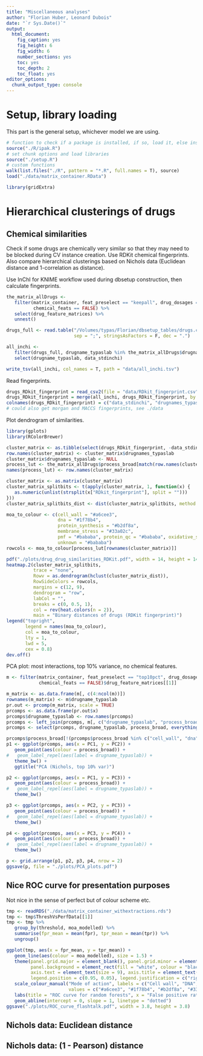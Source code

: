 ```yaml
---
title: "Miscellaneous analyses"
author: "Florian Huber, Leonard Dubois"
date: "`r Sys.Date()`"
output:
  html_document:
    fig_caption: yes
    fig_height: 6
    fig_width: 6
    number_sections: yes
    toc: yes
    toc_depth: 2
    toc_float: yes
editor_options: 
  chunk_output_type: console
---
```


# Setup, library loading

This part is the general setup, whichever model we are using.

```r
# function to check if a package is installed, if so, load it, else install and then load it
source("./R/ipak.R")
# set chunk options and load libraries
source("./setup.R")
# custom functions
walk(list.files("./R", pattern = "*.R", full.names = T), source)
load("./data/matrix_container.RData")

library(gridExtra)
```

# Hierarchical clusterings of drugs

## Chemical similarities

Check if some drugs are chemically very similar so that they may need to be blocked during CV 
instance creation. Use RDKit chemical fingerprints. Also compare hierarchical clusterings based 
on Nichols data (Euclidean distance and 1-correlation as distance).

Use InChI for KNIME workflow used during dbsetup construction, then calculate fingerprints. 

```r
the_matrix_allDrugs <- 
   filter(matrix_container, feat_preselect == "keepall", drug_dosages == "most_interactions", 
          chemical_feats == FALSE) %>%
   select(drug_feature_matrices) %>%
   unnest()

drugs_full <- read.table("/Volumes/typas/Florian/dbsetup_tables/drugs.csv", header = T, 
                         sep = ";", stringsAsFactors = F, dec = ".")

all_inchi <- 
   filter(drugs_full, drugname_typaslab %in% the_matrix_allDrugs$drugname_typaslab) %>% 
   select(drugname_typaslab, data_stdinchi)

write_tsv(all_inchi, col_names = T, path = "data/all_inchi.tsv")
```

Read fingerprints. 

```r
drugs_RDkit_fingerprint = read_csv2(file = "data/RDkit_fingerprint.csv")
drugs_RDkit_fingerprint = merge(all_inchi, drugs_RDkit_fingerprint, by = "data_stdinchi")
colnames(drugs_RDkit_fingerprint) = c("data_stdinchi", "drugnames_typaslab", "RDkit_fingerprint")
# could also get morgan and MACCS fingerprints, see ./data
```

Plot dendrogram of similarities. 

```r
library(gplots)
library(RColorBrewer)

cluster_matrix <- as.tibble(select(drugs_RDkit_fingerprint, -data_stdinchi))
row.names(cluster_matrix) <- cluster_matrix$drugnames_typaslab
cluster_matrix$drugnames_typaslab <- NULL
process_lut <- the_matrix_allDrugs$process_broad[match(row.names(cluster_matrix), the_matrix_allDrugs$drugname_typaslab)]
names(process_lut) <- row.names(cluster_matrix)

cluster_matrix <- as.matrix(cluster_matrix)
cluster_matrix_splitbits <- t(apply(cluster_matrix, 1, function(x) {
   as.numeric(unlist(strsplit(x["RDkit_fingerprint"], split = "")))
}))
cluster_matrix_splitbits_dist <- dist(cluster_matrix_splitbits, method = "binary")

moa_to_colour <- c(cell_wall = "#a6cee3",
                   dna = "#1f78b4",
                   protein_synthesis = "#b2df8a",
                   membrane_stress = "#33a02c",
                   pmf = "#bababa", protein_qc = "#bababa", oxidative_stress = "#bababa", 
                   unknown = "#bababa")
rowcols <- moa_to_colour[process_lut[rownames(cluster_matrix)]]

pdf("./plots/drug_drug_similarities_RDKit.pdf", width = 14, height = 14)
heatmap.2(cluster_matrix_splitbits, 
          trace = "none", 
          Rowv = as.dendrogram(hclust(cluster_matrix_dist)), 
          RowSideColors = rowcols, 
          margins = c(12, 9), 
          dendrogram = "row", 
          labCol = "", 
          breaks = c(0, 0.5, 1), 
          col = rev(heat.colors(n = 2)), 
          main = "Binary distances of drugs (RDKit fingerprint)")
legend("topright", 
       legend = names(moa_to_colour), 
       col = moa_to_colour, 
       lty = 1, 
       lwd = 5, 
       cex = 0.8)
dev.off()
```


PCA plot: most interactions, top 10% variance, no chemical features.

```r
m <- filter(matrix_container, feat_preselect == "top10pct", drug_dosages == "most_interactions", 
            chemical_feats == FALSE)$drug_feature_matrices[[1]]

m_matrix <- as.data.frame(m[, c(4:ncol(m))])
rownames(m_matrix) <- m$drugname_typaslab
pr.out <- prcomp(m_matrix, scale = TRUE)
prcomps <- as.data.frame(pr.out$x)
prcomps$drugname_typaslab <- row.names(prcomps)
prcomps <- left_join(prcomps, m[, c("drugname_typaslab", "process_broad")])
prcomps <- select(prcomps, drugname_typaslab, process_broad, everything())

prcomps$process_broad[!(prcomps$process_broad %in% c("cell_wall", "dna", "membrane_stress", "protein_synthesis"))] <- "other"
p1 <- ggplot(prcomps, aes(x = PC1, y = PC2)) + 
   geom_point(aes(colour = process_broad)) + 
#   geom_label_repel(aes(label = drugname_typaslab)) + 
   theme_bw() + 
   ggtitle("PCA (Nichols, top 10% var)")

p2 <- ggplot(prcomps, aes(x = PC1, y = PC3)) + 
   geom_point(aes(colour = process_broad)) + 
#   geom_label_repel(aes(label = drugname_typaslab)) + 
   theme_bw()

p3 <- ggplot(prcomps, aes(x = PC2, y = PC3)) + 
   geom_point(aes(colour = process_broad)) + 
#   geom_label_repel(aes(label = drugname_typaslab)) + 
   theme_bw()

p4 <- ggplot(prcomps, aes(x = PC3, y = PC4)) + 
   geom_point(aes(colour = process_broad)) + 
#   geom_label_repel(aes(label = drugname_typaslab)) + 
   theme_bw()

p <- grid.arrange(p1, p2, p3, p4, nrow = 2)
ggsave(p, file = "./plots/PCA_plots.pdf")

```


## Nice ROC curve for presentation purposes

Not nice in the sense of perfect but of colour scheme etc.

```r
tmp <- readRDS("./data/matrix_container_withextractions.rds")
tmp <- tmp$ThreshVsPerfData[[1]]
tmp <- tmp %>%
   group_by(threshold, moa_modelled) %>%
   summarise(fpr_mean = mean(fpr), tpr_mean = mean(tpr)) %>%
   ungroup()

ggplot(tmp, aes(x = fpr_mean, y = tpr_mean)) + 
   geom_line(aes(colour = moa_modelled), size = 1.5) + 
   theme(panel.grid.major = element_blank(), panel.grid.minor = element_blank(), 
         panel.background = element_rect(fill = "white", colour = "black"), 
         axis.text = element_text(size = 9), axis.title = element_text(size = 12), 
         legend.position = c(0.95, 0.05), legend.justification = c("right", "bottom")) + 
   scale_colour_manual("Mode of action", labels = c("Cell wall", "DNA", "Membrane stress", "Protein synthesis"), 
                       values = c("#a6cee3", "#1f78b4", "#b2df8a", "#33a02c")) + 
   labs(title = "ROC curve for random forests", x = "False positive rate", y = "True positive rate") + 
   geom_abline(intercept = 0, slope = 1, linetype = "dotted")
ggsave("./plots/ROC_curve_flashtalk.pdf", width = 3.8, height = 3.8)

```



## Nichols data: Euclidean distance

<!--
include later (see FeatureImp_... notebook) when we have our big results object
-->



## Nichols data: (1 - Pearson) distance






